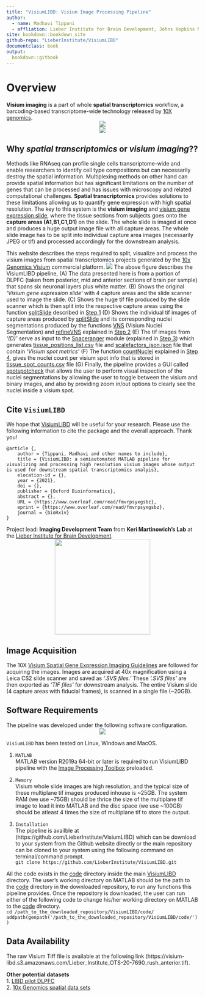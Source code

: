 ```yaml
---
title: "VisiumLIBD: Visium Image Processing Pipeline"
author: 
  - name: Madhavi Tippani
  - affliation: Lieber Institute for Brain Development, Johns Hopkins Medical Campus
site: bookdown::bookdown_site
github-repo: "LieberInstitute/VisiumLIBD"
documentclass: book
output:
  bookdown::gitbook
---
```


# Overview {-}
**Visium imaging** is a part of whole **spatial transcriptomics** workflow, a barcoding-based transcriptome-wide technology released by [10X genomics](https://www.10xgenomics.com).
<center>
![](images/visium_imaging.png) 
</center>
<center>
![](images/visium_spot.png)
</center>

## Why *spatial transcriptomics* or *visium imaging*?? {-}
Methods like RNAseq can profile single cells transcriptome-wide and enable researchers to identify cell type compositions but can necessarily destroy the spatial information. Multiplexing methods on other hand can provide spatial information but has significant limitations on the number of genes that can be processed and has issues with microscopy and related computational challenges. **Spatial transcriptomics** provides solutions to these limitations allowing us to quantify gene expression with high spatial resolution. The key to this system is the **visium imaging** and [visium gene expression slide](https://www.10xgenomics.com/products/spatial-gene-expression), where the tissue sections from subjects goes onto the **capture areas (A1,B1,C1,D1)** on the slide. The whole slide is imaged at once and produces a huge output image file with all capture areas. The whole slide image has to be split into individual capture area images (necessarily JPEG or tif) and processed accordingly for the downstream analysis.

This website describes the steps required to split, visualize and process the visium images from spatial transcriptomics projects generated by the [10x Genomics  Visium](https://www.10xgenomics.com/spatial-transcriptomics) commercial platform.
\centering
![](images/VisiumLIBD.png)
The above figure describes the VisiumLIBD pipeline, (A) The data presented here is from a portion of DLPFC (taken from posterior, mid and anterior sections of brain per sample) that spans six neuronal layers plus white matter. (B) Shows the original *'Visium gene expression slide'* with 4 capture areas and the slide scanner used to image the slide. (C) Shows the huge tif file produced by the slide scanner which is then split into the respective capture areas using the function [splitSlide](https://github.com/LieberInstitute/VisiumLIBD/blob/main/code/split.m) described in [Step 1](http://research.libd.org/VisiumLIBD/step-1-split-visium-histology-whole-slide-image-into-individual-capture-area-images.html) (D) Shows the individual tif images of capture areas produced by [splitSlide](https://github.com/LieberInstitute/VisiumLIBD/blob/main/code/split.m)  and its corresponding nuclei segmentations produced by the functions [VNS](https://github.com/LieberInstitute/VisiumLIBD/blob/main/code/VNS.m) (Visium Nuclei Segmentation) and [refineVNS](https://github.com/LieberInstitute/VisiumLIBD/blob/main/code/refineVNS.m) explained in [Step 2](http://research.libd.org/VisiumLIBD/step-2-nuclei-segmentation-of-individual-capture-areas-images.html) (E) The tif images from *'(D)'* serve as input to the [Spaceranger](https://support.10xgenomics.com/spatial-gene-expression/software/pipelines/latest/using/count) module (explained in [Step 3](http://research.libd.org/VisiumLIBD/step-3-Space-Ranger.html)) which generates [tissue_positions_list.csv](https://github.com/LieberInstitute/VisiumLIBD/blob/main/pipeline_outputs/spaceranger/tissue_positions_list.csv) file and [scalefactors_json.json](https://github.com/LieberInstitute/VisiumLIBD/blob/main/pipeline_outputs/spaceranger/scalefactors_json.json) file that contain *'Visium spot metrics'* (F) The function [countNuclei](https://github.com/LieberInstitute/VisiumLIBD/blob/main/code/countNuclei.m) explained in [Step 4](http://research.libd.org/VisiumLIBD/step-4-gui-for-nuclei-count-in-a-visium-spot.html), gives the nuclei count per visium spot info that is stored in [tissue_spot_counts.csv](https://github.com/LieberInstitute/VisiumLIBD/blob/main/pipeline_outputs/spotspotcheck/tissue_spot_counts.csv) file (G) Finally, the pipeline provides a GUI called [spotspotcheck](http://research.libd.org/VisiumLIBD/step-4-gui-for-nuclei-count-in-a-visium-spot.html#spotspotcheck) that allows the user to perform visual inspection of the nuclei segmentations by allowing the user to toggle between the visium and binary images, and also by providing zoom in/out options to clearly see the nuclei inside a visium spot.

## Cite `VisiumLIBD` {-}
We hope that [VisiumLIBD](http://research.libd.org/VisiumLIBD/) will be useful for your research. Please use the following information to cite the package and the overall approach. Thank you!
```
@article {,
	author = {Tippani, Madhavi and other names to include},
	title = {VisiumLIBD: a semiautomated MATLAB pipeline for visualizing and processing high resolution visium images whose output is used for downstream spatial transcriptomics analyis},
	elocation-id = {},
	year = {2021},
	doi = {},
	publisher = {Oxford Bioinformatics},
	abstract = {},
	URL = {https://www.overleaf.com/read/fmvrpsyxgsbz},
	eprint = {https://www.overleaf.com/read/fmvrpsyxgsbz},
	journal = {bioRxiv}
}
```
Project lead: **Imaging Development Team** from **Keri Martinowich's Lab** at the [Lieber Institute for Brain Development](https://www.libd.org/).  
<center>
<img src="http://lcolladotor.github.io/img/LIBD_logo.jpg" width="250px">
</center>

## Image Acquisition {-}
The 10X [Visium Spatial Gene Expression Imaging Guidelines](https://support.10xgenomics.com/spatial-gene-expression/imaging/doc/technical-note-visium-spatial-gene-expression-imaging-guidelines) are followed for acquiring the images. Images are acquired at 40x magnification using a Leica CS2 slide scanner and saved as *'.SVS files.'* These *'.SVS files'* are then exported as *'TIF files'* for downstream analysis. The entire Visium slide (4 capture areas with fiducial frames), is scanned in a single file (~20GB).

## Software Requirements {-}
The pipeline was developed under the following software configuration.
<center>
![](images/Software_Configuration.png)
</center>

`VisiumLIBD` has been tested on Linux, Windows and MacOS.

1. `MATLAB`  
MATLAB version R2019a 64-bit or later is required to run VisiumLIBD pipeline with the [Image Processing Toolbox](https://www.mathworks.com/products/image.html) preloaded.
 
2. `Memory`  
Visium whole slide images are high resolution, and the typical size of these multiplane tif images produced inhouse is ~25GB. The system RAM (we use ~75GB) should be thrice the size of the multiplane tif image to load it into MATLAB and the disc space (we use ~100GB) should be atleast 4 times the size of multiplane tif to store the output.

3. `Installation`  
The pipeline is availble at (https://github.com/LieberInstitute/VisiumLIBD) which can be download to your system from the Github website directly or the main repository can be cloned to your system using the following command on terminal/command prompt.  
              `git clone https://github.com/LieberInstitute/VisiumLIBD.git`
    
All the code exists in the [code](https://github.com/LieberInstitute/VisiumLIBD/tree/main/code) directory inside the main [VisiumLIBD](https://github.com/LieberInstitute/VisiumLIBD) directory. 
The user's working directory on MATLAB should be the path to the [code](https://github.com/LieberInstitute/VisiumLIBD/tree/main/code) directory in the downloaded repository, to run any functions this pipeline provides. Once the repository is downloaded, the user can run either of the following code to change his/her working directory on MATLAB to the [code](https://github.com/LieberInstitute/VisiumLIBD/tree/main/code) directory.  
              `cd /path_to_the_downloaded_repository/VisiumLIBD/code/` 
              `addpath(genpath('/path_to_the_downloaded_repository/VisiumLIBD/code/'))`

## Data Availability {-}
The raw Visium Tiff file is available at the following link (https://visium-libd.s3.amazonaws.com/Lieber_Institute_OTS-20-7690_rush_anterior.tif).

**Other potential datasets**  
1. [LIBD pilot DLPFC](https://github.com/LieberInstitute/spatialLIBD#raw-data)   
2. [10x Genomics spatial data sets](https://support.10xgenomics.com/spatial-gene-expression/datasets) 




